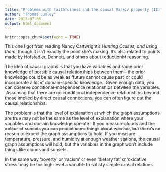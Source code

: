 ```yaml
---
title: "Problems with faithfulness and the causal Markov property (II)"
author: "Thomas Lumley"
date: 2013-07-06
output: html_document
---
```


```r
knitr::opts_chunk$set(echo = TRUE)
```
 This one I got from reading Nancy Cartwright's _Hunting Causes, and using them_, though it isn't exactly the point she's making. It's also related to points made by Hofstadter, Dennett, and others about reductionist reasoning. 

The idea of causal graphs is that you have variables and some prior knowledge of possible causal relationships between them -- the prior knowledge could be as weak as 'future cannot cause past' or could incorporate a lot of domain-specific knowledge.  Given enough data, you can observe conditional-independence relationships between the variables.  Assuming that there are no conditional independence relationships beyond those implied by direct causal connections, you can often figure out the causal relationships. 

The problem is that the level of explanation at which the graph assumptions are true may not be the same as the level of explanation where your variables and domain knowledge operate.  If you measure clouds and the colour of sunsets you can predict some things about weather, but there's no reason to expect the graph assumptions to hold. If you measure temperature, pressure, and humidity at enough weather stations, the causal graph assumptions will hold, but the variables in the graph won't include things like clouds and sunsets.

In the same way 'poverty' or 'racism' or even 'dietary fat' or 'oxidative stress' may be too high-level a variable to satisfy simple causal relations. 